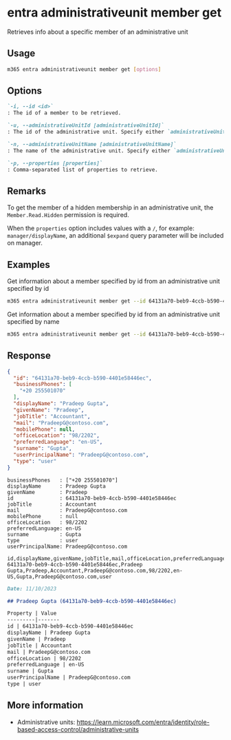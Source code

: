 
# entra administrativeunit member get

Retrieves info about a specific member of an administrative unit

## Usage

```sh
m365 entra administrativeunit member get [options]
```

## Options

```md definition-list
`-i, --id <id>`
: The id of a member to be retrieved.

`-u, --administrativeUnitId [administrativeUnitId]`
: The id of the administrative unit. Specify either `administrativeUnitId` or `administrativeUnitName`.

`-n, --administrativeUnitName [administrativeUnitName]`
: The name of the administrative unit. Specify either `administrativeUnitId` or `administrativeUnitName`.

`-p, --properties [properties]`
: Comma-separated list of properties to retrieve.
```

<Global />

## Remarks

To get the member of a hidden membership in an administrative unit, the `Member.Read.Hidden` permission is required.

When the `properties` option includes values with a `/`, for example: `manager/displayName`, an additional `$expand` query parameter will be included on manager.

## Examples

Get information about a member specified by id from an administrative unit specified by id

```sh
m365 entra administrativeunit member get --id 64131a70-beb9-4ccb-b590-4401e58446ec --administrativeUnitId 03c4c9dc-6f0c-4c4f-a4e6-0c9ed80f54c7 
```

Get information about a member specified by id from an administrative unit specified by name

```sh
m365 entra administrativeunit member get --id 64131a70-beb9-4ccb-b590-4401e58446ec --administrativeUnitName 'Marketing Division' 
```

## Response

<Tabs>
  <TabItem value="JSON">

  ```json
  {
    "id": "64131a70-beb9-4ccb-b590-4401e58446ec",
    "businessPhones": [
      "+20 255501070"
    ],
    "displayName": "Pradeep Gupta",
    "givenName": "Pradeep",
    "jobTitle": "Accountant",
    "mail": "PradeepG@contoso.com",
    "mobilePhone": null,
    "officeLocation": "98/2202",
    "preferredLanguage": "en-US",
    "surname": "Gupta",
    "userPrincipalName": "PradeepG@contoso.com",
    "type": "user"
  }
  ```

  </TabItem>
  <TabItem value="Text">

  ```text
  businessPhones   : ["+20 255501070"]
  displayName      : Pradeep Gupta
  givenName        : Pradeep
  id               : 64131a70-beb9-4ccb-b590-4401e58446ec
  jobTitle         : Accountant
  mail             : PradeepG@contoso.com
  mobilePhone      : null
  officeLocation   : 98/2202
  preferredLanguage: en-US
  surname          : Gupta
  type             : user
  userPrincipalName: PradeepG@contoso.com
  ```

  </TabItem>
  <TabItem value="CSV">

  ```csv
  id,displayName,givenName,jobTitle,mail,officeLocation,preferredLanguage,surname,userPrincipalName,type
  64131a70-beb9-4ccb-b590-4401e58446ec,Pradeep Gupta,Pradeep,Accountant,PradeepG@contoso.com,98/2202,en-US,Gupta,PradeepG@contoso.com,user
  ```

  </TabItem>
  <TabItem value="Markdown">

  ```md
  Date: 11/10/2023

  ## Pradeep Gupta (64131a70-beb9-4ccb-b590-4401e58446ec)

  Property | Value
  ---------|-------
  id | 64131a70-beb9-4ccb-b590-4401e58446ec
  displayName | Pradeep Gupta
  givenName | Pradeep
  jobTitle | Accountant
  mail | PradeepG@contoso.com
  officeLocation | 98/2202
  preferredLanguage | en-US
  surname | Gupta
  userPrincipalName | PradeepG@contoso.com
  type | user
  ```

  </TabItem>
</Tabs>

## More information

- Administrative units: https://learn.microsoft.com/entra/identity/role-based-access-control/administrative-units